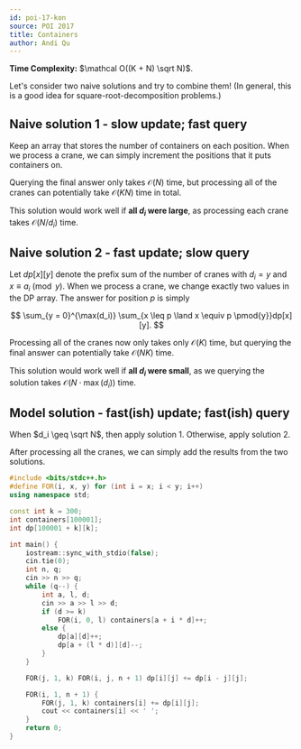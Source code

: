 ```yaml
---
id: poi-17-kon
source: POI 2017
title: Containers
author: Andi Qu
---
```


**Time Complexity:** $\mathcal O((K + N) \sqrt N)$.

Let's consider two naive solutions and try to combine them! (In general, this is a good idea for square-root-decomposition problems.)

## Naive solution 1 - slow update; fast query

Keep an array that stores the number of containers on each position. When we process a crane, we can simply increment the positions that it puts containers on.

Querying the final answer only takes $\mathcal O(N)$ time, but processing all of the cranes can potentially take $\mathcal O(KN)$ time in total.

This solution would work well if **all $d_i$ were large**, as processing each crane takes $\mathcal O(N / d_i)$ time.

## Naive solution 2 - fast update; slow query

Let $dp[x][y]$ denote the prefix sum of the number of cranes with $d_i = y$ and $x \equiv a_i \pmod{y}$. When we process a crane, we change exactly two values in the DP array. The answer for position $p$ is simply

$$
\sum_{y = 0}^{\max(d_i)} \sum_{x \leq p \land x \equiv p \pmod{y}}dp[x][y].
$$

Processing all of the cranes now only takes only $\mathcal O(K)$ time, but querying the final answer can potentially take $\mathcal O(NK)$ time.

This solution would work well if **all $d_i$ were small**, as we querying the solution takes $\mathcal O(N \cdot \max(d_i))$ time.

## Model solution - fast(ish) update; fast(ish) query

When $d_i \geq \sqrt N$, then apply solution 1. Otherwise, apply solution 2.

After processing all the cranes, we can simply add the results from the two solutions.

```cpp
#include <bits/stdc++.h>
#define FOR(i, x, y) for (int i = x; i < y; i++)
using namespace std;

const int k = 300;
int containers[100001];
int dp[100001 + k][k];

int main() {
	iostream::sync_with_stdio(false);
	cin.tie(0);
	int n, q;
	cin >> n >> q;
	while (q--) {
		int a, l, d;
		cin >> a >> l >> d;
		if (d >= k)
			FOR(i, 0, l) containers[a + i * d]++;
		else {
			dp[a][d]++;
			dp[a + (l * d)][d]--;
		}
	}

	FOR(j, 1, k) FOR(i, j, n + 1) dp[i][j] += dp[i - j][j];

	FOR(i, 1, n + 1) {
		FOR(j, 1, k) containers[i] += dp[i][j];
		cout << containers[i] << ' ';
	}
	return 0;
}
```
